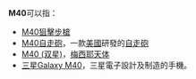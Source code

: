 {{DisambigNav|M|40}}
'''M40'''可以指：

*[[M40狙擊步槍|M40狙擊步槍]]
*[[M40自走砲|M40自走砲]]，一款[[美國|美國]]研發的[[自走砲|自走砲]]
*[[M40_(双星)|M40 (双星)]]，[[梅西耶天体|梅西耶天体]]
* [[三星Galaxy_M40|三星Galaxy M40]]，三星電子設計及制造的手機。

{{消歧义}}
